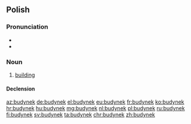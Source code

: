==Polish==

===Pronunciation===
* {{IPA|[buˈdɨnɛk]|lang=pl}}
* {{audio|Pl-budynek.ogg|Audio|lang=pl}}

===Noun===
{{pl-noun|m}}

# [[building]]

====Declension====
{{pl-decl-noun
|budynek|budynki
|budynku|budynków
|budynkowi|budynkom
|budynek|budynki
|budynkiem|budynkami
|budynku|budynkach
|budynku|budynki
}}

[[az:budynek]]
[[de:budynek]]
[[el:budynek]]
[[eu:budynek]]
[[fr:budynek]]
[[ko:budynek]]
[[hr:budynek]]
[[hu:budynek]]
[[mg:budynek]]
[[nl:budynek]]
[[pl:budynek]]
[[ru:budynek]]
[[fi:budynek]]
[[sv:budynek]]
[[ta:budynek]]
[[chr:budynek]]
[[zh:budynek]]